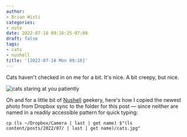 ```yaml
---
author:
- Brian Wisti
categories:
- note
date: 2022-07-18 09:16:25-07:00
draft: false
tags:
- cats
- nushell
title: '[2022-07-18 Mon 09:16]'
---
```


Cats haven't checked in on me for a bit. It's nice. A bit creepy, but nice.

![cats staring at you patiently](@img/2022/2022-07-18-cats.jpg "Okay human, now do something interesting.")

Oh and for a little bit of [Nushell][nushell] geekery, here's how I copied the newest
photo from Dropbox sync to the folder for this post — since neither are named
in a readily accessible pattern for quick typing:

```nushell
cp (ls ~/Dropbox/Camera | last | get name) $"(ls content/posts/2022/07/ | last | get name)/cats.jpg"
```

[nushell]: https://nushell.sh
